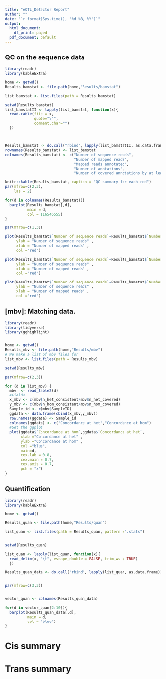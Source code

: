 ```yaml
---
title: "eQTL_Detector Report"
author: ""
date: "`r format(Sys.time(), '%d %B, %Y')`"
output:
  html_document:
    df_print: paged
  pdf_document: default
---
```


## QC on the sequence data

```r
library(readr)
library(kableExtra)

home <- getwd()
Results_bamstat <- file.path(home,"Results/bamstat")

list_bamstat <- list.files(path = Results_bamstat)

setwd(Results_bamstat)
list_bamstatII <- lapply(list_bamstat, function(x){
  read.table(file = x, 
             quote="\"", 
             comment.char="")
  })



Results_bamstat <- do.call("rbind", lapply(list_bamstatII, as.data.frame))
rownames(Results_bamstat) <- list_bamstat
colnames(Results_bamstat) <- c("Number of sequence reads",
                               "Number of mapped reads",
                               "Mapped reads annotated",
                               "Number of anotations",
                               "Number of covered annotations by at least one sequence")

knitr::kable(Results_bamstat, caption = "QC summary for each red")
par(mfrow=c(2,3),
    las = 2)

for(d in colnames(Results_bamstat)){
  barplot(Results_bamstat[,d],
          main = d,
          col = 116546555)
}


```




```r

par(mfrow=c(1,3))

plot(Results_bamstat$`Number of sequence reads`~Results_bamstat$`Number of mapped reads`,
     ylab = "Number of sequence reads" ,
     xlab = "Number of mapped reads" ,
     col ="red")

plot(Results_bamstat$`Number of sequence reads`~Results_bamstat$`Number of mapped reads`,
     ylab = "Number of sequence reads" ,
     xlab = "Number of mapped reads" ,
     col ="red")

plot(Results_bamstat$`Number of sequence reads`~Results_bamstat$`Number of mapped reads`,
     ylab = "Number of sequence reads" ,
     xlab = "Number of mapped reads" ,
     col ="red")

```


## [mbv]: Matching data.


```r
library(readr)
library(tidyverse)
library(gghighlight)


home <- getwd()
Results_mbv <- file.path(home,"Results/mbv")
# We make a list of mbv files for 
list_mbv <- list.files(path = Results_mbv)

setwd(Results_mbv)

par(mfrow=c(2,3))

for (d in list_mbv) {
  mbv  <- read_table2(d)
  #Fields
  x_mbv <- c(mbv$n_het_consistent/mbv$n_het_covered)
  y_mbv <- c(mbv$n_hom_consistent/mbv$n_hom_covered)
  Sample_id <- c(mbv$SampleID)
  ggdata <- data.frame(cbind(x_mbv,y_mbv))
  row.names(ggdata) <- Sample_id
  colnames(ggdata) <- c("Concordance at het","Concordance at hom")
  #Get the ggplot 
  plot(ggdata$`Concordance at hom`,ggdata$`Concordance at het`,
       xlab ="Concordance at het" ,
       ylab ="Concordance at hom" ,
       col ="blue",
       main=d,
       cex.lab = 0.8,
       cex.main = 0.7,
       cex.axis = 0.7,
       pch = "x")
}


```


## Quantification

```r

library(readr)
library(kableExtra)

home <- getwd()

Results_quan <- file.path(home,"Results/quan")

list_quan <- list.files(path = Results_quan, pattern =".stats")


setwd(Results_quan)

list_quan <- lapply(list_quan, function(x){
  read_delim(x, "\t", escape_double = FALSE, trim_ws = TRUE)
  })

Results_quan_data <- do.call("rbind", lapply(list_quan, as.data.frame))


par(mfrow=c(3,3))


vector_quan <- colnames(Results_quan_data)

for(d in vector_quan[2:10]){
  barplot(Results_quan_data[,d],
          main = d,
          col = "blue")
}


```









# Cis summary


# Trans summary


